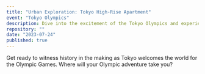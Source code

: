 ```yaml
---
title: "Urban Exploration: Tokyo High-Rise Apartment"
event: "Tokyo Olympics"
description: Dive into the excitement of the Tokyo Olympics and experience the thrill of the world's greatest sporting event from the comfort of a sleek high-rise apartment in the heart of Tokyo. From record-breaking performances to cultural festivities, embrace the Olympic spirit.
repository: ""
date: "2023-07-24"
published: true
---
```


Get ready to witness history in the making as Tokyo welcomes the world for the Olympic Games. Where will your Olympic adventure take you?
